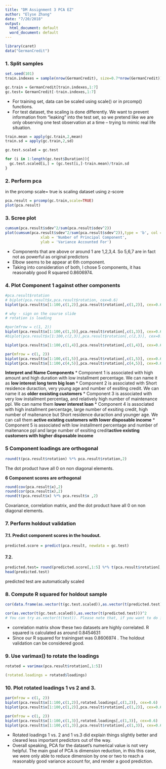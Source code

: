 ```yaml
---
title: "DM Assignment 3 PCA EZ"
author: "Elyse Zhang"
date: "7/20/2018"
output:
  html_document: default
  word_document: default
---
```


```r
library(caret)
data("GermanCredit")
```

### 1. Split samples
```r
set.seed(101)
train.indexes = sample(nrow(GermanCredit), size=0.7*nrow(GermanCredit))

gc.train = GermanCredit[train.indexes,1:7]
gc.test= GermanCredit[-train.indexes,1:7]
```

* For training set, data can be scaled using scale() or in prcomp() functions. 
* For test dataset, the scaling is done differently. We want to prevent information from “leaking” into the test set, so we pretend like we are only observing one test observation at a time – trying to mimic real life situation.

```r
train.mean = apply(gc.train,2,mean)
train.sd = apply(gc.train,2,sd)

gc.test.scaled = gc.test

for (i in 1:length(gc.test$Duration)){
  gc.test.scaled[i,] = (gc.test[i,]-train.mean)/train.sd
}

```


### 2. Perform pca
in the prcomp scale= true is scaling dataset using z-score
```r
pca.result = prcomp(gc.train,scale=TRUE) 
plot(pca.result)
```


### 3. Scree plot
```r
cumsum(pca.result$sdev^2/sum(pca.result$sdev^2))
plot(cumsum(pca.result$sdev^2/sum(pca.result$sdev^2)),type = 'b', col = 'blue', 
                xlab = 'Number of Principal Component',
                ylab = 'Variance Accounted For')
```

* Components that are above or around 1 are 1,2,3,4. So 5,6,7 are in fact not as powerful as original predictors
* Elbow seems to be appear at 6th component.
* Taking into consideration of both, I chose 5 components, it has reasonably good R squared 0.8606974.

### 4. Plot Component 1 against other components
```r
#pca.result$rotation
# biplot(pca.result$x,pca.result$rotation, cex=0.6) 
biplot(pca.result$x[1:100,c(1,2)],pca.result$rotation[,c(1,2)], cex=0.6) # 100 ppl make figure easy to read

# why - sign on the course slide
# rotation is loading
```

```r
#par(mfrow = c(1, 2))
biplot(pca.result$x[1:100,c(1,3)],pca.result$rotation[,c(1,3)], cex=0.6) 
#biplot(pca.result$x[1:100,c(2,3)],pca.result$rotation[,c(2,3)], cex=0.6) 
```

```r
biplot(pca.result$x[1:100,c(1,4)],pca.result$rotation[,c(1,4)], cex=0.6) 
```

```r
par(mfrow = c(1, 2))
biplot(pca.result$x[1:100,c(1,5)],pca.result$rotation[,c(1,5)], cex=0.6) 
biplot(pca.result$x[1:100,c(4,5)],pca.result$rotation[,c(4,5)], cex=0.6) 
```


**Interpret and Name Components**
* Component 1 is associated with high amount and high duration with low installment percentage. We can name it as **low interest long term big loan**
* Component 2 is associated with Short residence duraction, very young age and number of exsiting credit.  We can name it as **older exsisting customers**
* Component 3 is associated with very low installment percentag, and relatively high number of maintenance ppl. We can name them **lower interest loan**
* Component 4 is associated with high installment percentage, large number of exsiting credit, high number of maitenance but Short residence duraction and younger age. We can call them **active existing customers with lower disposable income**
* Component 5 is associated with low installment percentage and number of maitenance ppl and large number of exsiting credit**active existing customers with higher disposable income**


### 5 Component loadings are orthogonal
```r
round(t(pca.result$rotation) %*% pca.result$rotation,2)
```

The dot product have all 0 on non diagonal elements. 

**6 Component scores are orthogonal**
```r
round(cov(pca.result$x),2)
round(cor(pca.result$x),2)
round(t(pca.result$x) %*% pca.result$x ,2)
```

Covariance, correlation matrix, and the dot product have all 0 on non diagonal elements. 


### 7. Perform holdout validation
#### 7.1. Predict component scores in the houdout. 

```r
predicted.score = predict(pca.result, newdata = gc.test)
```

#### 7.2. 

```r
predicted.test= round(predicted.score[,1:5] %*% t(pca.result$rotation[,1:5]),2) #automatically scaled
head(predicted.test) 
```

predicted test are automatically scaled


### 8. Compute R squared for holdout sample 

```r
cor(data.frame(as.vector(t(gc.test.scaled)),as.vector(t(predicted.test))))
```

```r
cor(as.vector(t(gc.test.scaled)),as.vector(t(predicted.test)))^2 
# You can try as.vector(t(test)). Please note that, if you want to do it by columns you should use unlist(test).
```
* correlation matrix show these two datasets are highly correlated. R squared is calculated as around 0.8454631
* Since our R squared for trainingset was 0.8606974 . The holdout validation can be considered good. 

### 9.	Use varimax() to rotate the loadings
```r
rotated = varimax(pca.result$rotation[,1:5])

(rotated.loadings = rotated$loadings)

```


### 10. Plot rotated loadings 1 vs 2 and 3. 
```r
par(mfrow = c(1, 2))
biplot(pca.result$x[1:100,c(1,2)],rotated.loadings[,c(1,2)], cex=0.6) 
biplot(pca.result$x[1:100,c(1,2)],pca.result$rotation[,c(1,2)], cex=0.6)

```


```r
par(mfrow = c(1, 2))
biplot(pca.result$x[1:100,c(1,3)],rotated.loadings[,c(1,3)], cex=0.6) 
biplot(pca.result$x[1:100,c(1,3)],pca.result$rotation[,c(1,3)], cex=0.6)

```

* Rotated loadings 1 vs. 2 and 1 vs.3 did explain things slightly better and cleared less important predictors out of the way. 
* Overall speaking, PCA for the dataset's numerical value is not very helpful. The main goal of PCA is dimension reduction, in this this case, we were only able to reduce dimension by one or two to reach a reasonably good variance account for, and render a good prediction.  








